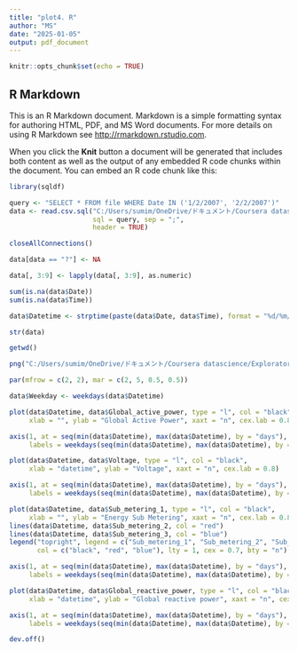 ---
title: "plot4. R"
author: "MS"
date: "2025-01-05"
output: pdf_document
---

```{r setup, include=FALSE}
knitr::opts_chunk$set(echo = TRUE)
```

## R Markdown

This is an R Markdown document. Markdown is a simple formatting syntax for authoring HTML, PDF, and MS Word documents. For more details on using R Markdown see <http://rmarkdown.rstudio.com>.

When you click the **Knit** button a document will be generated that includes both content as well as the output of any embedded R code chunks within the document. You can embed an R code chunk like this:

```{r}
library(sqldf)
```

```{r}
query <- "SELECT * FROM file WHERE Date IN ('1/2/2007', '2/2/2007')"
data <- read.csv.sql("C:/Users/sumim/OneDrive/ドキュメント/Coursera datascience/Exploratory Data Analysis/household_power_consumption.txt",
                     sql = query, sep = ";",
                     header = TRUE)

closeAllConnections()
```

```{r}
data[data == "?"] <- NA

data[, 3:9] <- lapply(data[, 3:9], as.numeric)
```

```{r}
sum(is.na(data$Date))
sum(is.na(data$Time))
```

```{r}
data$Datetime <- strptime(paste(data$Date, data$Time), format = "%d/%m/%Y %H:%M:%S")
```

```{r}
str(data)
```

```{r}
getwd()
```

```{r}
png("C:/Users/sumim/OneDrive/ドキュメント/Coursera datascience/Exploratory Data Analysis/plot4.png", width = 480, height = 480)

par(mfrow = c(2, 2), mar = c(2, 5, 0.5, 0.5))

data$Weekday <- weekdays(data$Datetime)

plot(data$Datetime, data$Global_active_power, type = "l", col = "black",
     xlab = "", ylab = "Global Active Power", xaxt = "n", cex.lab = 0.8)

axis(1, at = seq(min(data$Datetime), max(data$Datetime), by = "days"),
     labels = weekdays(seq(min(data$Datetime), max(data$Datetime), by = "days")), cex.axis = 0.7)

plot(data$Datetime, data$Voltage, type = "l", col = "black",
     xlab = "datetime", ylab = "Voltage", xaxt = "n", cex.lab = 0.8)

axis(1, at = seq(min(data$Datetime), max(data$Datetime), by = "days"),
     labels = weekdays(seq(min(data$Datetime), max(data$Datetime), by = "days")), cex.axis = 0.7)

plot(data$Datetime, data$Sub_metering_1, type = "l", col = "black",
     xlab = "", ylab = "Energy Sub Metering", xaxt = "n", cex.lab = 0.8)
lines(data$Datetime, data$Sub_metering_2, col = "red")
lines(data$Datetime, data$Sub_metering_3, col = "blue")
legend("topright", legend = c("Sub_metering_1", "Sub_metering_2", "Sub_metering_3"),
       col = c("black", "red", "blue"), lty = 1, cex = 0.7, bty = "n")

axis(1, at = seq(min(data$Datetime), max(data$Datetime), by = "days"),
     labels = weekdays(seq(min(data$Datetime), max(data$Datetime), by = "days")), cex.axis = 0.7)

plot(data$Datetime, data$Global_reactive_power, type = "l", col = "black",
     xlab = "datetime", ylab = "Global reactive power", xaxt = "n", cex.lab = 0.8)

axis(1, at = seq(min(data$Datetime), max(data$Datetime), by = "days"),
     labels = weekdays(seq(min(data$Datetime), max(data$Datetime), by = "days")), cex.axis = 0.7)

dev.off()
```

